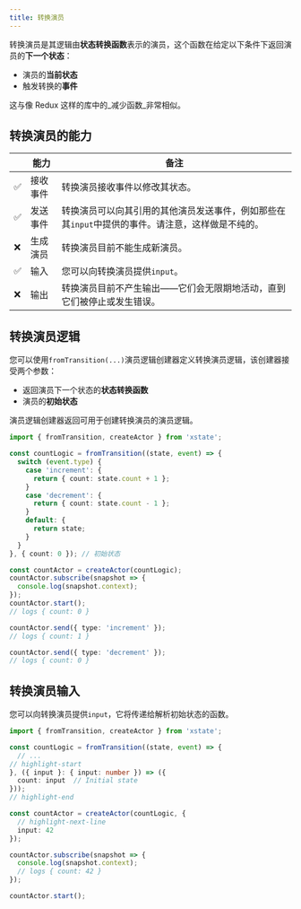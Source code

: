 ```yaml
---
title: 转换演员
---
```


转换演员是其逻辑由**状态转换函数**表示的演员，这个函数在给定以下条件下返回演员的**下一个状态**：

- 演员的**当前状态**
- 触发转换的**事件**

这与像 Redux 这样的库中的_减少函数_非常相似。

## 转换演员的能力

| | 能力 | 备注 |
| --- | --- | --- |
| ✅ | 接收事件 | 转换演员接收事件以修改其状态。 |
| ✅ | 发送事件 | 转换演员可以向其引用的其他演员发送事件，例如那些在其`input`中提供的事件。请注意，这样做是不纯的。 |
| ❌ | 生成演员 | 转换演员目前不能生成新演员。 |
| ✅ | 输入 | 您可以向转换演员提供`input`。 |
| ❌ | 输出 | 转换演员目前不产生输出——它们会无限期地活动，直到它们被停止或发生错误。 |

## 转换演员逻辑

您可以使用`fromTransition(...)`演员逻辑创建器定义转换演员逻辑，该创建器接受两个参数：

- 返回演员下一个状态的**状态转换函数**
- 演员的**初始状态**

演员逻辑创建器返回可用于创建转换演员的演员逻辑。

```ts
import { fromTransition, createActor } from 'xstate';

const countLogic = fromTransition((state, event) => {
  switch (event.type) {
    case 'increment': {
      return { count: state.count + 1 };
    }
    case 'decrement': {
      return { count: state.count - 1 };
    }
    default: {
      return state;
    }
  }
}, { count: 0 }); // 初始状态

const countActor = createActor(countLogic);
countActor.subscribe(snapshot => {
  console.log(snapshot.context);
});
countActor.start();
// logs { count: 0 }

countActor.send({ type: 'increment' });
// logs { count: 1 }

countActor.send({ type: 'decrement' });
// logs { count: 0 }
```

## 转换演员输入

您可以向转换演员提供`input`，它将传递给解析初始状态的函数。

```ts
import { fromTransition, createActor } from 'xstate';

const countLogic = fromTransition((state, event) => {
  // ...
// highlight-start
}, ({ input }: { input: number }) => ({
  count: input  // Initial state
}));
// highlight-end

const countActor = createActor(countLogic, {
  // highlight-next-line
  input: 42
});

countActor.subscribe(snapshot => {
  console.log(snapshot.context);
  // logs { count: 42 }
});

countActor.start();
```
